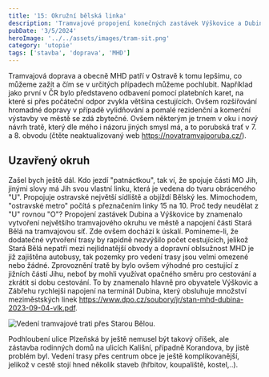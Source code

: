 ```yaml
---
title: '15: Okružní bělská linka'
description: 'Tramvajové propojení konečných zastávek Výškovice a Dubina.'
pubDate: '3/5/2024'
heroImage: '../../assets/images/tram-sit.png'
category: 'utopie'
tags: ['stavba', 'doprava', 'MHD']
---
```



Tramvajová doprava a obecně MHD patří v Ostravě k tomu lepšímu, co můžeme zažít a čím se v určitých případech můžeme pochlubit.
Například jako první v ČR bylo představeno odbavení pomocí platebních karet, na které si přes počáteční odpor zvykla většina cestujících.
Ovšem rozšiřování hromadné dopravy v případě vylidňování a pomalé rezidenční a komerční výstavby ve městě se zdá zbytečné. Ovšem některým
je trnem v oku i nový návrh tratě, který dle mého i názoru jiných smysl má, a to porubská trať v 7. a 8. obvodu
(čtěte neaktualizovaný web https://novatramvajporuba.cz/).

## Uzavřený okruh

Zašel bych ještě dál. Kdo jezdí "patnáctkou", tak ví, že spojuje části MO Jih, jinými slovy má Jih svou vlastní linku, která je vedena do tvaru obráceného "U".
Propojuje ostravské největší sídliště a objíždí Bělský les.
Mimochodem, "ostravské metro" počítá s přeznačením linky 15 na 10. Proč tedy neudělat z "U" rovnou "O"?
Propojení zastávek Dubina a Výškovice by znamenalo vytvoření největšího tramvajového okruhu ve městě a napojení části Stará Bělá na tramvajovou síť.
Zde ovšem dochází k úskalí. Pomineme-li, že dodatečné vytvoření trasy by rapidně nezvýšilo počet cestujících, jelikož Stará Bělá nepatří mezi nejlidnatější
obvody a dopravní oblsužnost MHD je již zajištěna autobusy, tak pozemky pro vedení trasy jsou velmi omezené nebo žádné. Zprovoznění tratě by bylo
ovšem výhodné pro cestující
z jižních částí Jihu, neboť by mohli využívat opačného směru pro cestování a zkrátit si dobu cestování. To by znamenalo hlavně pro obyvatele Výškovic a Zábřehu
rychlejši napojení na terminál Dubina, který obsluhuje množství meziměstských linek https://www.dpo.cz/soubory/jr/stan-mhd-dubina-2023-09-04-vlk.pdf.

<Image src={trat} alt='Vedení tramvajové trati přes Starou Bělou.' />

Podhloubení ulice Plzeňská by ještě nemusel být takový oříšek, ale zástavba rodinných domů na ulicích Kališní, případně Korandova, by jistě problém byl.
Vedení trasy přes centrum obce je ještě komplikovanější, jelikož v cestě stojí hned několik staveb (hřbitov, koupaliště, kostel,..).
